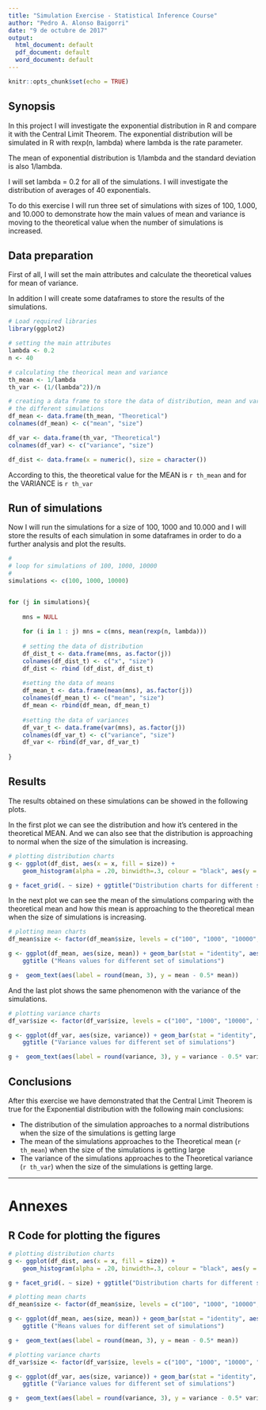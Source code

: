 ```yaml
---
title: "Simulation Exercise - Statistical Inference Course"
author: "Pedro A. Alonso Baigorri"
date: "9 de octubre de 2017"
output:
  html_document: default
  pdf_document: default
  word_document: default
---
```


```r
knitr::opts_chunk$set(echo = TRUE)
```

## Synopsis

In this project I will investigate the exponential distribution in R and compare it with the Central Limit Theorem. The exponential distribution will be simulated in R with rexp(n, lambda) where lambda is the rate parameter. 

The mean of exponential distribution is 1/lambda and the standard deviation is also 1/lambda. 

I will set lambda = 0.2 for all of the simulations. I will investigate the distribution of averages of 40 exponentials. 

To do this exercise I will run three set of simulations with sizes of 100, 1.000, and 10.000 to demonstrate how the main values of mean and variance is moving to the theoretical value when the number of simulations is increased.


## Data preparation

First of all, I will set the main attributes and calculate the theoretical values for mean of variance.

In addition I will create some dataframes to store the results of the simulations.
```r

# Load required libraries
library(ggplot2)

# setting the main attributes
lambda <- 0.2
n <- 40

# calculating the theorical mean and variance
th_mean <- 1/lambda
th_var <- (1/(lambda^2))/n

# creating a data frame to store the data of distribution, mean and variance for 
# the different simulations
df_mean <- data.frame(th_mean, "Theoretical")
colnames(df_mean) <- c("mean", "size")

df_var <- data.frame(th_var, "Theoretical")
colnames(df_var) <- c("variance", "size")

df_dist <- data.frame(x = numeric(), size = character())

```

According to this, the theoretical value for the MEAN is `r th_mean` and for the VARIANCE is `r th_var`

## Run of simulations

Now I will run the simulations for a size of 100, 1000 and 10.000 and I will store
the results of each simulation in  some dataframes in order to do a further analysis and plot the results.

```r

#
# loop for simulations of 100, 1000, 10000
#
simulations <- c(100, 1000, 10000)


for (j in simulations){
    
    mns = NULL
    
    for (i in 1 : j) mns = c(mns, mean(rexp(n, lambda)))
    
    # setting the data of distribution
    df_dist_t <- data.frame(mns, as.factor(j))
    colnames(df_dist_t) <- c("x", "size")
    df_dist <- rbind (df_dist, df_dist_t)
    
    #setting the data of means
    df_mean_t <- data.frame(mean(mns), as.factor(j))
    colnames(df_mean_t) <- c("mean", "size")
    df_mean <- rbind(df_mean, df_mean_t)
    
    #setting the data of variances
    df_var_t <- data.frame(var(mns), as.factor(j))
    colnames(df_var_t) <- c("variance", "size")
    df_var <- rbind(df_var, df_var_t)
    
}

```


## Results

The results obtained on these simulations can be showed in the following plots.

In the  first plot we can see the distribution and how it's centered in the theoretical MEAN. 
And we can also see that the distribution is approaching to normal when the size of the simulation is increasing.

```r

# plotting distribution charts
g <- ggplot(df_dist, aes(x = x, fill = size)) + 
    geom_histogram(alpha = .20, binwidth=.3, colour = "black", aes(y = ..density..)) 

g + facet_grid(. ~ size) + ggtitle("Distribution charts for different set of simulations")

```

In the next plot we can see the mean of the simulations comparing with the theoretical mean and 
how this mean is approaching to the theoretical mean when the size of simulations is increasing.

```r

# plotting mean charts
df_mean$size <- factor(df_mean$size, levels = c("100", "1000", "10000", "Theoretical"))

g <- ggplot(df_mean, aes(size, mean)) + geom_bar(stat = "identity", aes(fill = size)) +
    ggtitle ("Means values for different set of simulations")

g +  geom_text(aes(label = round(mean, 3), y = mean - 0.5* mean))

```

And the last plot shows the same phenomenon with the variance of the simulations.

```r

# plotting variance charts
df_var$size <- factor(df_var$size, levels = c("100", "1000", "10000", "Theoretical"))

g <- ggplot(df_var, aes(size, variance)) + geom_bar(stat = "identity", aes(fill = size)) +
    ggtitle ("Variance values for different set of simulations")

g +  geom_text(aes(label = round(variance, 3), y = variance - 0.5* variance))

```

## Conclusions

After this exercise we have demonstrated that the Central Limit Theorem is true for the Exponential distribution with the following main conclusions:

- The distribution of the simulation approaches to a normal distributions when the size of the simulations is getting large
- The mean of the simulations approaches to the Theoretical mean (`r th_mean`) when the size of the simulations is getting large
- The variance  of the simulations approaches to the Theoretical variance (`r th_var`) when the size of the simulations is getting large.



---

# Annexes

## R Code for plotting the figures

```r

# plotting distribution charts
g <- ggplot(df_dist, aes(x = x, fill = size)) + 
    geom_histogram(alpha = .20, binwidth=.3, colour = "black", aes(y = ..density..)) 

g + facet_grid(. ~ size) + ggtitle("Distribution charts for different set of simulations")

```


```r

# plotting mean charts
df_mean$size <- factor(df_mean$size, levels = c("100", "1000", "10000", "Theoretical"))

g <- ggplot(df_mean, aes(size, mean)) + geom_bar(stat = "identity", aes(fill = size)) +
    ggtitle ("Means values for different set of simulations")

g +  geom_text(aes(label = round(mean, 3), y = mean - 0.5* mean))

```

```r

# plotting variance charts
df_var$size <- factor(df_var$size, levels = c("100", "1000", "10000", "Theoretical"))

g <- ggplot(df_var, aes(size, variance)) + geom_bar(stat = "identity", aes(fill = size)) +
    ggtitle ("Variance values for different set of simulations")

g +  geom_text(aes(label = round(variance, 3), y = variance - 0.5* variance))

```
